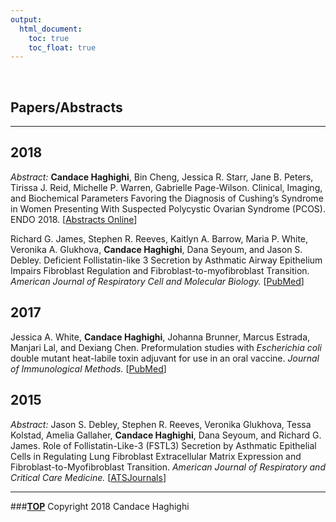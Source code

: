 ```yaml
---
output:
  html_document:
    toc: true
    toc_float: true
---
```



<link rel="stylesheet" href="styles.css" type="text/css" />

<br>

## Papers/Abstracts

***

## 2018

<i> Abstract: </i> **Candace Haghighi**, Bin Cheng, Jessica R. Starr, Jane B. Peters, Tirissa J. Reid, Michelle P. Warren, Gabrielle Page-Wilson. Clinical, Imaging, and Biochemical Parameters Favoring the Diagnosis of Cushing's Syndrome in Women Presenting With Suspected Polycystic Ovarian Syndrome (PCOS). ENDO 2018. [[Abstracts Online](http://www.abstractsonline.com/pp8/#!/4482/presentation/8188)] 

Richard G. James, Stephen R. Reeves, Kaitlyn A. Barrow, Maria P. White, Veronika A. Glukhova, **Candace Haghighi**, Dana Seyoum, and Jason S. Debley. Deficient Follistatin-like 3 Secretion by Asthmatic Airway Epithelium Impairs Fibroblast Regulation and Fibroblast-to-myofibroblast Transition. <i> American Journal of Respiratory Cell and Molecular Biology. </i> [[PubMed](https://www.ncbi.nlm.nih.gov/pubmed/29394092)]

## 2017

Jessica A. White, **Candace Haghighi**, Johanna Brunner, Marcus Estrada, Manjari Lal, and Dexiang Chen. Preformulation studies with <i> Escherichia coli </i> double mutant heat-labile toxin adjuvant for use in an oral vaccine. <i> Journal of Immunological Methods. </i> [[PubMed](https://www.ncbi.nlm.nih.gov/pmc/articles/PMC5703769/)]

## 2015

<i> Abstract: </i> Jason S. Debley, Stephen R. Reeves, Veronika Glukhova, Tessa Kolstad, Amelia Gallaher, **Candace Haghighi**, Dana Seyoum, and Richard G. James. Role of Follistatin-Like-3 (FSTL3) Secretion by Asthmatic Epithelial Cells in Regulating Lung Fibroblast Extracellular Matrix Expression and Fibroblast-to-Myofibroblast Transition.<i> American Journal of Respiratory and Critical Care Medicine. </i> [[ATSJournals](https://www.atsjournals.org/doi/abs/10.1164/ajrccm-conference.2015.191.1_MeetingAbstracts.A2642)] 

***

###**[TOP](#)**
Copyright 2018 Candace Haghighi

<br>
<br>
